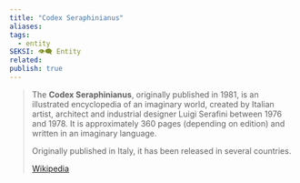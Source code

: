 ```yaml
---
title: "Codex Seraphinianus"
aliases: 
tags:
  - entity
SEKSI: 👁️‍🗨️ Entity
related: 
publish: true
---
```




> The **Codex Seraphinianus**, originally published in 1981, is an illustrated encyclopedia of an imaginary world, created by Italian artist, architect and industrial designer Luigi Serafini between 1976 and 1978. It is approximately 360 pages (depending on edition) and written in an imaginary language.
>
> Originally published in Italy, it has been released in several countries.
>
> [Wikipedia](https://en.wikipedia.org/wiki/Codex%20Seraphinianus)
